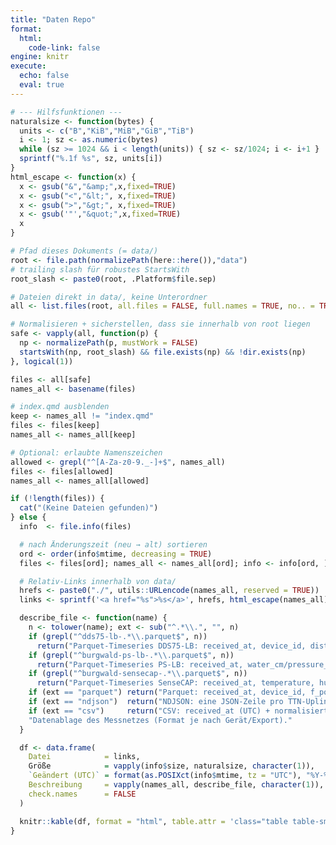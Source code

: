 ```yaml
---
title: "Daten Repo"
format: 
  html:
    code-link: false
engine: knitr
execute:
  echo: false
  eval: true
---
```




```r
# --- Hilfsfunktionen ---
naturalsize <- function(bytes) {
  units <- c("B","KiB","MiB","GiB","TiB")
  i <- 1; sz <- as.numeric(bytes)
  while (sz >= 1024 && i < length(units)) { sz <- sz/1024; i <- i+1 }
  sprintf("%.1f %s", sz, units[i])
}
html_escape <- function(x) {
  x <- gsub("&","&amp;",x,fixed=TRUE)
  x <- gsub("<","&lt;", x,fixed=TRUE)
  x <- gsub(">","&gt;", x,fixed=TRUE)
  x <- gsub('"',"&quot;",x,fixed=TRUE)
  x
}

# Pfad dieses Dokuments (= data/)
root <- file.path(normalizePath(here::here()),"data")
# trailing slash für robustes StartsWith
root_slash <- paste0(root, .Platform$file.sep)

# Dateien direkt in data/, keine Unterordner
all <- list.files(root, all.files = FALSE, full.names = TRUE, no.. = TRUE)

# Normalisieren + sicherstellen, dass sie innerhalb von root liegen
safe <- vapply(all, function(p) {
  np <- normalizePath(p, mustWork = FALSE)
  startsWith(np, root_slash) && file.exists(np) && !dir.exists(np)
}, logical(1))

files <- all[safe]
names_all <- basename(files)

# index.qmd ausblenden
keep <- names_all != "index.qmd"
files <- files[keep]
names_all <- names_all[keep]

# Optional: erlaubte Namenszeichen
allowed <- grepl("^[A-Za-z0-9._-]+$", names_all)
files <- files[allowed]
names_all <- names_all[allowed]

if (!length(files)) {
  cat("(Keine Dateien gefunden)")
} else {
  info  <- file.info(files)

  # nach Änderungszeit (neu → alt) sortieren
  ord <- order(info$mtime, decreasing = TRUE)
  files <- files[ord]; names_all <- names_all[ord]; info <- info[ord, ]

  # Relativ-Links innerhalb von data/
  hrefs <- paste0("./", utils::URLencode(names_all, reserved = TRUE))
  links <- sprintf('<a href="%s">%s</a>', hrefs, html_escape(names_all))

  describe_file <- function(name) {
    n <- tolower(name); ext <- sub("^.*\\.", "", n)
    if (grepl("^dds75-lb-.*\\.parquet$", n))
      return("Parquet-Timeseries DDS75-LB: received_at, device_id, distance_cm, temperature, battery, Flags.")
    if (grepl("^burgwald-ps-lb-.*\\.parquet$", n))
      return("Parquet-Timeseries PS-LB: received_at, water_cm/pressure_kpa/_mpa, idc_input_ma, vdc_input_v, battery.")
    if (grepl("^burgwald-sensecap-.*\\.parquet$", n))
      return("Parquet-Timeseries SenseCAP: received_at, temperature, humidity, pressure_hpa, illumination, ggf. UV/Wind/Regen.")
    if (ext == "parquet") return("Parquet: received_at, device_id, f_port, rssi, snr + sensorspezifische Spalten.")
    if (ext == "ndjson")  return("NDJSON: eine JSON-Zeile pro TTN-Uplink (decoded_payload, rssi/snr, f_port).")
    if (ext == "csv")     return("CSV: received_at (UTC) + normalisierte Messfelder; Kopfzeile vorhanden.")
    "Datenablage des Messnetzes (Format je nach Gerät/Export)."
  }

  df <- data.frame(
    Datei            = links,
    Größe            = vapply(info$size, naturalsize, character(1)),
    `Geändert (UTC)` = format(as.POSIXct(info$mtime, tz = "UTC"), "%Y-%m-%d %H:%M:%SZ"),
    Beschreibung     = vapply(names_all, describe_file, character(1)),
    check.names      = FALSE
  )

  knitr::kable(df, format = "html", table.attr = 'class="table table-sm"', escape = FALSE)
}


```

